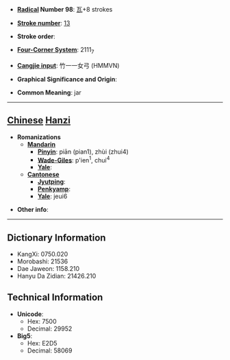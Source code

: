 * '''[[Wiktionary:Chinese radical index| Radical]] Number 98''': [[Wiktionary:Chinese radical index 瓦|瓦]]+8 strokes

* '''[[Wiktionary:Chinese total strokes index|Stroke number]]''': [[Wiktionary:Chinese total strokes index 13|13]]

* '''Stroke order''': 

* '''[[Wiktionary:Chinese four corner index|Four-Corner System]]''': 2111<sub>7</sub>

* '''[[Wiktionary:Chinese Cangjie index|Cangjie input]]''': 竹一一女弓 (HMMVN)

* '''Graphical Significance and Origin''': 

* '''Common Meaning''': jar

----

== [[Chinese]] [[Hanzi]] ==

* '''Romanizations'''
** '''[[Mandarin]]'''
*** '''[[Pinyin]]''': piān (pian1), zhùi (zhui4)
*** '''[[Wade-Giles]]''': p'ien<sup>1</sup>, chui<sup>4</sup>
*** '''[[Yale]]''': 
** '''[[Cantonese]]'''
*** '''[[Jyutping]]''':
*** '''[[Penkyamp]]''': 
*** '''[[Yale]]''': jeui6

* '''Other info''': 

----

== Dictionary Information ==

* KangXi: 0750.020
* Morobashi: 21536
* Dae Jaweon: 1158.210
* Hanyu Da Zidian: 21426.210

== Technical Information ==

* '''Unicode''':
** Hex: 7500
** Decimal: 29952
* '''Big5''':
** Hex: E2D5
** Decimal: 58069